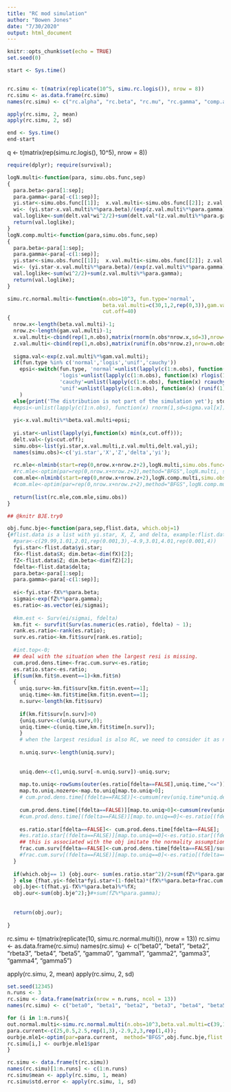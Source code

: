 ```yaml
---
title: "RC mod simulation"
author: "Bowen Jones"
date: "7/30/2020"
output: html_document
---
```


```r
knitr::opts_chunk$set(echo = TRUE)
set.seed(0)
```
 
```r
start <- Sys.time()


rc.simu <- t(matrix(replicate(10^5, simu.rc.logis()), nrow = 8))
rc.simu <- as.data.frame(rc.simu)
names(rc.simu) <- c("rc.alpha", "rc.beta", "rc.mu", "rc.gamma", "comp.alpha", "comp.beta", "comp.mu", "comp.gamma")

apply(rc.simu, 2, mean)
apply(rc.simu, 2, sd)

end <- Sys.time()
end-start
```
q <- t(matrix(rep(simu.rc.logis(), 10^5), nrow = 8))

```r
require(dplyr); require(survival);

logN.multi<-function(para, simu.obs.func,sep)
{
  para.beta<-para[1:sep];
  para.gamma<-para[-c(1:sep)];
  yi.star<-simu.obs.func[[1]];  x.val.multi<-simu.obs.func[[2]]; z.val.multi<-simu.obs.func[[3]]; delt.val<-simu.obs.func[[4]];
  wi<- (yi.star-x.val.multi%*%para.beta)/(exp(z.val.multi%*%para.gamma));
  val.loglike<-sum(delt.val*wi^2/2)+sum(delt.val*(z.val.multi%*%para.gamma))-sum((1-delt.val)*log(1-pnorm(wi)+10^(-9)))
  return(val.loglike);
}
logN.comp.multi<-function(para,simu.obs.func,sep)
{
  para.beta<-para[1:sep];
  para.gamma<-para[-c(1:sep)];
  yi.star<-simu.obs.func[[1]];  x.val.multi<-simu.obs.func[[2]]; z.val.multi<-simu.obs.func[[3]]; delt.val<-simu.obs.func[[4]];
  wi<- (yi.star-x.val.multi%*%para.beta)/(exp(z.val.multi%*%para.gamma));
  val.loglike<-sum(wi^2/2)+sum(z.val.multi%*%para.gamma);
  return(val.loglike);
}

simu.rc.normal.multi<-function(n.obs=10^3, fun.type='normal',
                               beta.val.multi=c(30,1,2,rep(0,3)),gam.val.multi=c(-5,3,4,rep(0,4)), 
                               cut.off=40)
{
  nrow.x<-length(beta.val.multi)-1;
  nrow.z<-length(gam.val.multi)-1;
  x.val.multi<-cbind(rep(1,n.obs),matrix(rnorm(n.obs*nrow.x,sd=3),nrow=n.obs));
  z.val.multi<-cbind(rep(1,n.obs),matrix(runif(n.obs*nrow.z),nrow=n.obs));
  
  sigma.val<-exp(z.val.multi%*%gam.val.multi);
  if(fun.type %in% c('normal','logis','unif','cauchy'))
    epsi<-switch(fun.type, 'normal'=unlist(lapply(c(1:n.obs), function(x) rnorm(1,sd=sigma.val[x]))),
                 'logis'=unlist(lapply(c(1:n.obs), function(x) rlogis(1)*sigma.val[x]*3^.5/pi)),
                 'cauchy'=unlist(lapply(c(1:n.obs), function(x) rcauchy(1)*sigma.val[x])),
                 'unif'=unlist(lapply(c(1:n.obs), function(x) (runif(1)-0.5)*sigma.val[x]*12^.5))
    ) 
  else{print('The distribution is not part of the simulation yet'); stop};
  #epsi<-unlist(lapply(c(1:n.obs), function(x) rnorm(1,sd=sigma.val[x])));## Make it proportional to sigma.val. Noticing that the var od espi is not sigma.val^2
  
  yi<-x.val.multi%*%beta.val.multi+epsi;
  
  yi.star<-unlist(lapply(yi,function(x) min(x,cut.off)));
  delt.val<-(yi<cut.off);
  simu.obs<-list(yi.star,x.val.multi,z.val.multi,delt.val,yi);
  names(simu.obs)<-c('yi.star','X','Z','delta','yi');
  
  rc.mle<-nlminb(start=rep(0,nrow.x+nrow.z+2),logN.multi,simu.obs.func=simu.obs,sep=nrow.x+1,control=list(eval.max=10^6,iter.max=10^6))$par;
  #rc.mle<-optim(par=rep(0,nrow.x+nrow.z+2),method="BFGS",logN.multi, simu.obs.func=simu.obs,sep=nrow.x+1,control=list(maxit=10^6));
  com.mle<-nlminb(start=rep(0,nrow.x+nrow.z+2),logN.comp.multi,simu.obs.func=simu.obs,sep=nrow.x+1,control=list(eval.max=10^6,iter.max=10^6))$par;
  #com.mle<-optim(par=rep(0,nrow.x+nrow.z+2),method="BFGS",logN.comp.multi, simu.obs.func=simu.obs,sep=nrow.x+1,control=list(maxit=10^6));
  
  return(list(rc.mle,com.mle,simu.obs))
}

## @knitr BJE.try0

obj.func.bje<-function(para,sep,flist.data, which.obj=1)
{#flist.data is a list with yi.star, X, Z, and delta, example:flist.data=out.normal.multi[[3]]
  #para<-c(29.99,1.01,2.01,rep(0.001,3),-4.9,3.01,4.01,rep(0.001,4))
  fyi.star<-flist.data$yi.star;
  fX<-flist.data$X; dim.beta<-dim(fX)[2];
  fZ<-flist.data$Z; dim.beta<-dim(fZ)[2];
  fdelta<-flist.data$delta;
  para.beta<-para[1:sep];
  para.gamma<-para[-c(1:sep)];
  
  ei<-fyi.star-fX%*%para.beta; 
  sigmai<-exp(fZ%*%para.gamma);
  es.ratio<-as.vector(ei/sigmai);
  
  #km.est <- Surv(ei/sigmai, fdelta)
  km.fit <- survfit(Surv(as.numeric(es.ratio), fdelta) ~ 1);
  rank.es.ratio<-rank(es.ratio);
  surv.es.ratio<-km.fit$surv[rank.es.ratio];
  
  #int.top<-0;
  ## deal with the situation when the largest resi is missing.
  cum.prod.dens.time<-frac.cum.surv<-es.ratio;
  es.ratio.star<-es.ratio;
  if(sum(km.fit$n.event==1)<km.fit$n)
  {
    uniq.surv<-km.fit$surv[km.fit$n.event==1]; 
    uniq.time<-km.fit$time[km.fit$n.event==1];
    n.surv<-length(km.fit$surv)
    
    if(km.fit$surv[n.surv]>0) 
    {uniq.surv<-c(uniq.surv,0);
    uniq.time<-c(uniq.time,km.fit$time[n.surv]);
    }
    # when the largest residual is also RC, we need to consider it as non-RC
    
    n.uniq.surv<-length(uniq.surv);
    
    
    uniq.den<-c(1,uniq.surv[-n.uniq.surv])-uniq.surv;
    
    map.to.uniq<-rowSums(outer(es.ratio[fdelta==FALSE],uniq.time,"<="));
    map.to.uniq.nozero<-map.to.uniq[map.to.uniq>0];
    # cum.prod.dens.time[(fdelta==FALSE)]<-cumsum(rev(uniq.time*uniq.den))[map.to.uniq];
    
    cum.prod.dens.time[(fdelta==FALSE)][map.to.uniq>0]<-cumsum(rev(uniq.time*uniq.den))[map.to.uniq.nozero];
    #cum.prod.dens.time[(fdelta==FALSE)][map.to.uniq==0]<-es.ratio[(fdelta==FALSE)][map.to.uniq==0]+1
    
    es.ratio.star[fdelta==FALSE]<- cum.prod.dens.time[fdelta==FALSE];
    #es.ratio.star[(fdelta==FALSE)][map.to.uniq==0]<-es.ratio.star[(fdelta==FALSE)][map.to.uniq==0]+1
    ## this is associated with the obj imitate the normality assumption
    frac.cum.surv[fdelta==FALSE]<-cum.prod.dens.time[fdelta==FALSE]/surv.es.ratio[fdelta==FALSE]*sigmai[fdelta==FALSE]
    #frac.cum.surv[(fdelta==FALSE)][map.to.uniq==0]<-es.ratio[(fdelta==FALSE)][map.to.uniq==0]+1
  }
  
  if(which.obj== 1) {obj.our<- sum(es.ratio.star^2)/2+sum(fZ%*%para.gamma)
  } else {fhat.yi<-fdelta*fyi.star+(1-fdelta)*(fX%*%para.beta+frac.cum.surv);
  obj.bje<-t(fhat.yi-fX%*%para.beta)%*%fX;
  obj.our<-sum(obj.bje^2);}#+sum(fZ%*%para.gamma);
  
  
  return(obj.our);
  
}

```

rc.simu <- t(matrix(replicate(10, simu.rc.normal.multi()), nrow = 13))
rc.simu <- as.data.frame(rc.simu)
names(rc.simu) <- c("beta0", "beta1", "beta2", "rbeta3", "beta4", "beta5", "gamma0", "gamma1", "gamma2", "gamma3", "gamma4", "gamma5")

apply(rc.simu, 2, mean)
apply(rc.simu, 2, sd)


```r
set.seed(12345)
n.runs <- 3
rc.simu <- data.frame(matrix(nrow = n.runs, ncol = 13))
names(rc.simu) <- c("beta0", "beta1", "beta2", "beta3", "beta4", "beta5", "gamma0", "gamma1", "gamma2", "gamma3", "gamma4", "gamma5", "gamma6")

for (i in 1:n.runs){
out.normal.multi<-simu.rc.normal.multi(n.obs=10^3,beta.val.multi=c(39,1,2,rep(0,3)),fun.type='logis');
para.current<-c(25,0.5,2.5,rep(1,3),-2.9,2,3,rep(1,4));
ourbje.mle1<-optim(par=para.current,  method="BFGS",obj.func.bje,flist.data=out.normal.multi[[3]],sep=6,control=list(maxit=10^5))
rc.simu[i,] <- ourbje.mle1$par
}

rc.simu <- data.frame(t(rc.simu))
names(rc.simu)[1:n.runs] <- c(1:n.runs)
rc.simu$mean <- apply(rc.simu, 1, mean)
rc.simu$std.error <- apply(rc.simu, 1, sd)
```

